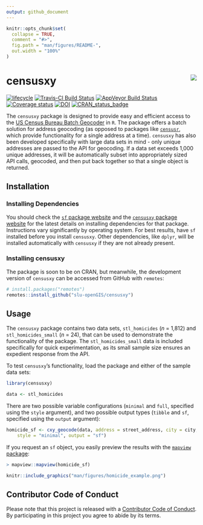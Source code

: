```yaml
---
output: github_document
---
```


<!-- README.md is generated from README.Rmd. Please edit that file -->

```r
knitr::opts_chunk$set(
  collapse = TRUE,
  comment = "#>",
  fig.path = "man/figures/README-",
  out.width = "100%"
)
```

# censusxy <img src="man/figures/logo.png" align="right" />

[![lifecycle](https://img.shields.io/badge/lifecycle-maturing-blue.svg)](https://www.tidyverse.org/lifecycle/#maturing)
[![Travis-CI Build Status](https://travis-ci.org/slu-openGIS/censusxy.svg?branch=master)](https://travis-ci.org/slu-openGIS/censusxy)
[![AppVeyor Build Status](https://ci.appveyor.com/api/projects/status/github/slu-openGIS/censusxy?branch=master&svg=true)](https://ci.appveyor.com/project/chris-prener/censusxy)
[![Coverage status](https://codecov.io/gh/slu-openGIS/censusxy/branch/master/graph/badge.svg)](https://codecov.io/github/slu-openGIS/censusxy?branch=master)
[![DOI](https://zenodo.org/badge/165924122.svg)](https://zenodo.org/badge/latestdoi/165924122)
[![CRAN_status_badge](http://www.r-pkg.org/badges/version/censusxy)](https://cran.r-project.org/package=censusxy)

The `censusxy` package is designed to provide easy and efficient access to the [US Census Bureau Batch Geocoder](https://geocoding.geo.census.gov/geocoder/) in `R`. The package offers a batch solution for address geocoding (as opposed to packages like [`censusr`](https://CRAN.R-project.org/package=censusr), which provide functionality for a single address at a time). `censusxy` has also been developed specifically with large data sets in mind - only unique addresses are passed to the API for geocoding. If a data set exceeds 1,000 unique addresses, it will be automatically subset into appropriately sized API calls, geocoded, and then put back together so that a single object is returned.

## Installation
### Installing Dependencies
You should check the [`sf` package website](https://r-spatial.github.io/sf/) and the [`censusxy` package website](https://slu-openGIS.github.io/censusxy/) for the latest details on installing dependencies for that package. Instructions vary significantly by operating system. For best results, have `sf` installed before you install `censusxy`. Other dependencies, like `dplyr`, will be installed automatically with `censusxy` if they are not already present.

### Installing censusxy
The package is soon to be on CRAN, but meanwhile, the development version of `censusxy` can be accessed from GitHub with `remotes`:

```r
# install.packages("remotes")
remotes::install_github("slu-openGIS/censusxy")
```

## Usage
The `censusxy` package contains two data sets, `stl_homicides` (*n* = 1,812) and `stl_homicides_small` (*n* = 24), that can be used to demonstrate the functionality of the package. The `stl_homicides_small` data is included specifically for quick experimentation, as its small sample size ensures an expedient response from the API. 

To test `censusxy`'s functionality, load the package and either of the sample data sets:

```r
library(censusxy)

data <- stl_homicides
```

There are two possible variable configurations (`minimal` and `full`, specified using the `style` argument), and two possible output types (`tibble` and `sf`, specified using the `output` argument):

```r
homicide_sf <- cxy_geocode(data, address = street_address, city = city, state = state, 
    style = "minimal", output = "sf")
```

If you request an `sf` object, you easily preview the results with the [`mapview` package](https://CRAN.R-project.org/package=mapview):

```r
> mapview::mapview(homicide_sf)
```
```r
knitr::include_graphics("man/figures/homicide_example.png")
```

## Contributor Code of Conduct
Please note that this project is released with a [Contributor Code of Conduct](https://slu-opengis.github.io/censusxy/CODE_OF_CONDUCT.html). By participating in this project you agree to abide by its terms.
